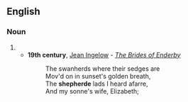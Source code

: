 ==English==

===Noun===
{{en-noun}}

# {{obsolete spelling of|shepherd|lang=en}}
#* '''19th century''', [[w:Jean Ingelow|Jean Ingelow]] - ''[[s:The Brides of Enderby|The Brides of Enderby]]''
#*: The swanherds where their sedges are
#*: Mov'd on in sunset's golden breath,
#*: The '''shepherde''' lads I heard afarre,
#*: And my sonne's wife, Elizabeth;